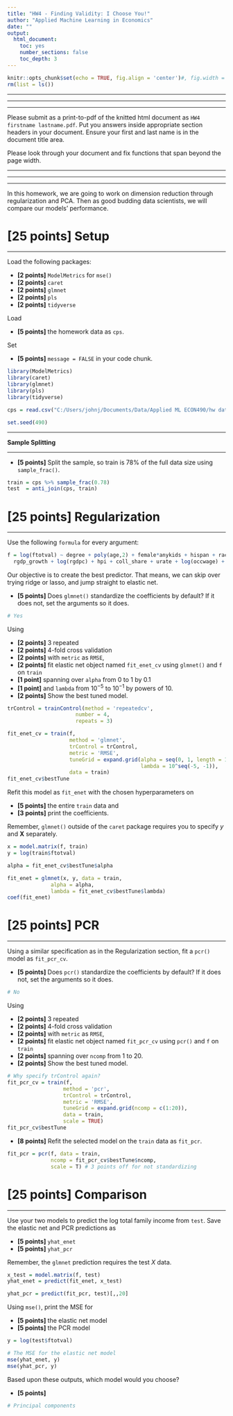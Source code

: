 ```yaml
---
title: "HW4 - Finding Validity: I Choose You!"
author: "Applied Machine Learning in Economics"
date: ""
output: 
  html_document:
    toc: yes
    number_sections: false
    toc_depth: 3
---
```


```r
knitr::opts_chunk$set(echo = TRUE, fig.align = 'center')#, fig.width = 4, fig.height = 2.25)
rm(list = ls())
```

**************

**************

**************

Please submit as a print-to-pdf of the knitted html document as `HW4 firstname lastname.pdf`.
Put you answers inside appropriate section headers in your document.
Ensure your first and last name is in the document title area.

Please look through your document and fix functions that span beyond the page width.

***********************************

**************

**************

In this homework, we are going to work on dimension reduction through regularization and PCA.
Then as good budding data scientists, we will compare our models' performance.

# [25 points] Setup
************************

Load the following packages:

- **[2 points]** `ModelMetrics` for `mse()`
- **[2 points]** `caret`
- **[2 points]** `glmnet`
- **[2 points]** `pls`
- **[2 points]** `tidyverse`

Load 

- **[5 points]** the homework data as `cps`.

Set 

- **[5 points]** `message = FALSE` in your code chunk.


```r
library(ModelMetrics)
library(caret)
library(glmnet)
library(pls)
library(tidyverse)

cps = read.csv("C:/Users/johnj/Documents/Data/Applied ML ECON490/hw data/hw data.csv")

set.seed(490)
```
***

**Sample Splitting**

***

- **[5 points]** Split the sample, so train is 78% of the full data size using `sample_frac()`.
```r
train = cps %>% sample_frac(0.78)
test  = anti_join(cps, train)
```

# [25 points] Regularization
********

Use the following `formula` for every argument:

```r
f = log(ftotval) ~ degree + poly(age,2) + female*anykids + hispan + race + renter + health +
  rgdp_growth + log(rgdpc) + hpi + coll_share + urate + log(occwage) + lf
```



Our objective is to create the best predictor.
That means, we can skip over trying ridge or lasso, and jump straight to elastic net.

- **[5 points]** Does `glmnet()` standardize the coefficients by default? If it does not, set the arguments so it does.
```r
# Yes
```



Using

- **[2 points]** 3 repeated
- **[2 points]** 4-fold cross validation
- **[2 points]** with `metric` as `RMSE`,
- **[2 points]** fit elastic net object named `fit_enet_cv` using `glmnet()` and `f` on `train`
- **[1 point]** spanning over `alpha` from 0 to 1 by 0.1
- **[1 point]** and `lambda` from $10^{-5}$ to $10^{-1}$ by powers of 10.
- **[2 points]** Show the best tuned model.



```r
trControl = trainControl(method = 'repeatedcv',
                      number = 4,
                      repeats = 3)

fit_enet_cv = train(f,
                    method = 'glmnet',
                    trControl = trControl,
                    metric = 'RMSE',
                    tuneGrid = expand.grid(alpha = seq(0, 1, length = 11),
                                           lambda = 10^seq(-5, -1)),
                    data = train)
fit_enet_cv$bestTune
```


Refit this model as `fit_enet` with the chosen hyperparameters on 

- **[5 points]** the entire `train` data and 
- **[3 points]** print the coefficients.

Remember, `glmnet()` outside of the `caret` package requires you to specify $y$ and $\mathbf{X}$ separately.

```r
x = model.matrix(f, train)
y = log(train$ftotval)

alpha = fit_enet_cv$bestTune$alpha

fit_enet = glmnet(x, y, data = train, 
              alpha = alpha,
              lambda = fit_enet_cv$bestTune$lambda)
coef(fit_enet)
```





# [25 points] PCR
***
Using a similar specification as in the Regularization section, fit a `pcr()` model as `fit_pcr_cv`.

- **[5 points]** Does `pcr()` standardize the coefficients by default? If it does not, set the arguments so it does.
```r
# No
```

Using

- **[2 points]** 3 repeated
- **[2 points]** 4-fold cross validation
- **[2 points]** with `metric` as `RMSE`,
- **[2 points]** fit elastic net object named `fit_pcr_cv` using `pcr()` and `f` on `train`
- **[2 points]** spanning over `ncomp` from 1 to 20.
- **[2 points]** Show the best tuned model.

```r
# Why specify trControl again?
fit_pcr_cv = train(f,
                  method = 'pcr',
                  trControl = trControl,
                  metric = 'RMSE',
                  tuneGrid = expand.grid(ncomp = c(1:20)),
                  data = train,
                  scale = TRUE)
fit_pcr_cv$bestTune
```

- **[8 points]** Refit the selected model on the `train` data as `fit_pcr`.
```r
fit_pcr = pcr(f, data = train,
              ncomp = fit_pcr_cv$bestTune$ncomp,
              scale = T) # 3 points off for not standardizing
```

# [25 points] Comparison
***

Use your two models to predict the log total family income from `test`.
Save the elastic net and PCR predictions as 

- **[5 points]** `yhat_enet`
- **[5 points]** `yhat_pcr`

Remember, the `glmnet` prediction requires the test $X$ data.
```r
x_test = model.matrix(f, test)
yhat_enet = predict(fit_enet, x_test)

yhat_pcr = predict(fit_pcr, test)[,,20]
```

Using `mse()`, print the MSE for 

- **[5 points]** the elastic net model
- **[5 points]** the PCR model

```r
y = log(test$ftotval)

# The MSE for the elastic net model
mse(yhat_enet, y)
mse(yhat_pcr, y)
```

Based upon these outputs, which model would you choose?

- **[5 points]**

```r
# Principal components
```



